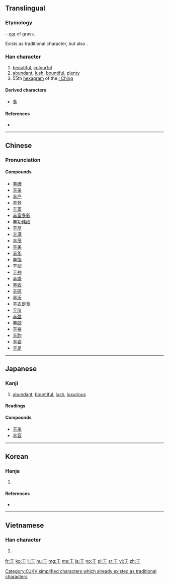 {{also|丯|圭|主}}

==Translingual==
{{Han simplified forms|豐|豊|丰}}

===Etymology===
{{Han etyl}}
{{liushu|p}} – [[ear]] of grass.

Exists as traditional character, but also {{Han simp|f=豈|t=&nbsp;|f2=丰|t2=&nbsp;}}.

===Han character===
{{Han char|rn=2|rad=丨|as=03|sn=4|four=50000|canj=QJ|ids=⿻丨三}}

# [[beautiful]], [[colourful]]
# [[abundant]], [[lush]], [[bountiful]], [[plenty]] {{qualifier|as simplified Chinese [[豐]]}}
# 55th [[hexagram]] of the [[I Ching]] {{qualifier|as simplified Chinese [[豐]]}}

====Derived characters====
* [[夆]]

====References====
* {{Han ref|kx=0079.080|dkj=00076|dj=0161.030|hdz=10028.070|uh=4E30|ud=20016|bh=A4A5|bd=42149}}

----

==Chinese==
{{zh-hanzi-box|丰|丰/[[豐]]}}

===Pronunciation===
{{zh-pron
|m=fēng
|c=fung1
|mc=y
|oc=y
|ma=
|cat=a,n
}}

====Compounds====
* [[丰碑]]
* [[丰采]]
* [[丰产]]
* [[丰登]]
* [[丰富]]
* [[丰富多彩]]
* [[丰功伟绩]]
* [[丰厚]]
* [[丰满]]
* [[丰茂]]
* [[丰美]]
* [[丰年]]
* [[丰饶]]
* [[丰润]]
* [[丰神]]
* [[丰盛]]
* [[丰收]]
* [[丰硕]]
* [[丰沃]]
* [[丰衣足食]]
* [[丰仪]]
* [[丰盈]]
* [[丰腴]]
* [[丰裕]]
* [[丰韵]]
* [[丰姿]]
* [[丰足]]

----

==Japanese==

===Kanji===
{{ja-kanji|grade=uc|rs=丨03}}

# [[abundant]], [[bountiful]], [[lush]], [[luxurious]]

====Readings====
{{ja-readings
|on=[[ほう]] (hō), [[ふ]] (fu), [[ふう]] (fū), [[ぶ]] (bu)
|kun=[[みめよい]] (丰い, mimeyoi), [[しげる]] (丰る, shigeru)
}}

====Compounds====
* [[丰采]]
* [[丰容]]

----

==Korean==

===Hanja===
{{ko-hanja|hangeul=[[봉]]|rv=bong|mr=pong|eumhun=예쁠豊|ehrv=yeppeul|ehmr=yeppǔl|ehy=}}

# {{defn|lang=ko|sort=丨03}}

====References====
* {{Hanja ref|nav=13678}}

----

==Vietnamese==

===Han character===
{{vi-hantu|[[phong]]|rs=丨03}}

# {{defn|lang=vi|sort=丨03}}

[[Category:CJKV simplified characters which already existed as traditional characters]]

[[fr:丰]]
[[ko:丰]]
[[li:丰]]
[[hu:丰]]
[[mg:丰]]
[[ms:丰]]
[[ja:丰]]
[[no:丰]]
[[pl:丰]]
[[sr:丰]]
[[vi:丰]]
[[zh:丰]]